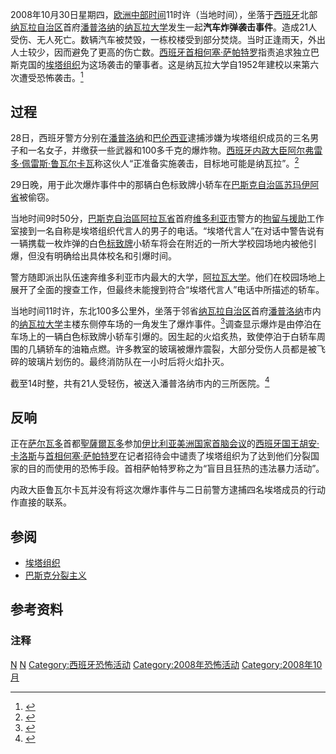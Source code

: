 2008年10月30日星期四，[[欧洲中部时间|欧洲中部时间]]11时许（当地时间），坐落于[[西班牙|西班牙]]北部[[納瓦拉|纳瓦拉自治区]]首府[[潘普洛纳|潘普洛纳]]的[[纳瓦拉大学|纳瓦拉大学]]发生一起'''汽车炸弹袭击事件'''。造成21人受伤、无人死亡。数辆汽车被焚毁，一栋校楼受到部分焚烧。当时正逢雨天，外出人士较少，因而避免了更高的伤亡数。[[西班牙首相|西班牙首相]][[何塞·路易斯·罗德里格斯·萨帕特罗|何塞·萨帕特罗]]指责追求独立巴斯克国的[[巴斯克獨立解放組織|埃塔组织]]为这场袭击的肇事者。这是纳瓦拉大学自1952年建校以来第六次遭受恐怖袭击。<ref>{{Cite news|url=http://news.xinhuanet.com/world/2008-11/01/content_10284646.htm|title=西班牙校园汽车爆炸伤及多人|publisher=[[新华社|新华社]]|author=吴铮|date=2008年10月31日|accessdate=2008年11月2日}}</ref>

== 过程 ==

28日，西班牙警方分别在[[潘普洛纳|潘普洛纳]]和[[巴伦西亚|巴伦西亚]]逮捕涉嫌为埃塔组织成员的三名男子和一名女子，并缴获一些武器和100多千克的爆炸物。[[西班牙内政大臣|西班牙内政大臣]][[阿尔弗雷多·佩雷斯·鲁瓦尔卡瓦|阿尔弗雷多·佩雷斯·鲁瓦尔卡瓦]]称这伙人“正准备实施袭击，目标地可能是纳瓦拉”。<ref>{{Cite news|url=http://www.elmundo.es/elmundo/2008/10/28/espana/1225166081.html|title=Desarticulado un comando de ETA que estaba listo para atentar en Navarra|publisher=[[西班牙记者|西班牙记者]]|language=es|date=2008年10月28日|accessdate=2008年11月2日|archive-date=2017年3月4日|archive-url=https://web.archive.org/web/20170304224749/http://www.elmundo.es/elmundo/2008/10/28/espana/1225166081.html|dead-url=no}}</ref>

29日晚，用于此次爆炸事件中的那辆白色标致牌小轿车在[[巴斯克自治區|巴斯克自治區]][[苏玛伊阿省|苏玛伊阿省]]被偷窃。

当地时间9时50分，[[巴斯克自治區|巴斯克自治區]][[阿拉瓦省|阿拉瓦省]]首府[[维多利亚市|维多利亚市]]警方的[[拘留与援助|拘留与援助]]工作室接到一名自称是埃塔组织代言人的男子的电话。“埃塔代言人”在对话中警告说有一辆携载一枚炸弹的白色[[標緻汽車|标致牌]]小轿车将会在附近的一所大学校园场地内被他引爆，但没有明确给出具体校名和引爆时间。

警方随即派出队伍速奔维多利亚市内最大的大学，[[阿拉瓦大学|阿拉瓦大学]]。他们在校园场地上展开了全面的搜查工作，但最终未能搜到符合“埃塔代言人”电话中所描述的轿车。

当地时间11时许，东北100多公里外，坐落于邻省[[納瓦拉|纳瓦拉自治区]]首府[[潘普洛纳|潘普洛纳]]市内的[[纳瓦拉大学|纳瓦拉大学]]主楼东侧停车场的一角发生了爆炸事件。<ref>{{Cite news|url=http://ap.google.com/article/ALeqM5h3D8wl_01TB2sXMlnoDNsUGStiEQD944SHJ83|title=Bomb at university in Spain's Pamplona wounds 17|publisher=[[美国联合通讯社|美联社]]|author=Daniel Woolls|language=en|date=2008年10月30日|accessdate=2008年11月2日|deadurl=yes|archiveurl=https://web.archive.org/web/20081103213857/http://ap.google.com/article/ALeqM5h3D8wl_01TB2sXMlnoDNsUGStiEQD944SHJ83|archivedate=2008年11月3日}}</ref>调查显示爆炸是由停泊在车场上的一辆白色标致牌小轿车引爆的。因生起的火焰炙热，致使停泊于白轿车周围的几辆轿车的油箱点燃。许多教室的玻璃被爆炸震裂，大部分受伤人员都是被飞碎的玻璃片划伤的。最终消防队在一小时后将火焰扑灭。

截至14时整，共有21人受轻伤，被送入潘普洛纳市内的三所医院。<ref>{{Cite news|url=http://www.elmundo.es/elmundo/2008/10/30/espana/1225361629.html|title=Un coche bomba en la Universidad de Navarra provoca 21 heridos leves|publisher=[[西班牙记者|西班牙记者]]|author=Leire San Miguel|coauthor=Fernando Lázaro|language=es|date=2008年10月30日|accessdate=2008年11月2日|archive-date=2020年11月1日|archive-url=https://web.archive.org/web/20201101040255/https://www.elmundo.es/elmundo/2008/10/30/espana/1225361629.html|dead-url=no}}</ref>

== 反响 ==

正在[[萨尔瓦多|萨尔瓦多]]首都[[聖薩爾瓦多|聖薩爾瓦多]]参加[[伊比利亚美洲国家首脑会议|伊比利亚美洲国家首脑会议]]的[[西班牙国王|西班牙国王]][[胡安·卡洛斯一世|胡安·卡洛斯]]与[[西班牙首相|首相]][[何塞·路易斯·罗德里格斯·萨帕特罗|何塞·萨帕特罗]]在记者招待会中谴责了埃塔组织为了达到他们分裂国家的目的而使用的恐怖手段。首相萨帕特罗称之为“盲目且狂热的违法暴力活动”。

内政大臣鲁瓦尔卡瓦并没有将这次爆炸事件与二日前警方逮捕四名埃塔成员的行动作直接的联系。

== 参阅 ==
* [[巴斯克獨立解放組織|埃塔组织]]
* [[巴斯克分裂主义|巴斯克分裂主义]]

== 参考资料 ==
=== 注释 ===
{{Reflist|2}}

[[Category:埃塔组织|N]]
[[Category:纳瓦拉|N]]
[[Category:西班牙恐怖活动|Category:西班牙恐怖活动]]
[[Category:2008年恐怖活动|Category:2008年恐怖活动]]
[[Category:2008年10月|Category:2008年10月]]